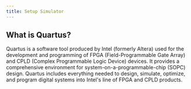```yaml
---
title: Setup Simulator
---
```


## What is Quartus?

Quartus is a software tool produced by Intel (formerly Altera) used for the development and programming of FPGA (Field-Programmable Gate Array) and CPLD (Complex Programmable Logic Device) devices.
It provides a comprehensive environment for system-on-a-programmable-chip (SOPC) design. 
Quartus includes everything needed to design, simulate, optimize, and program digital systems into Intel's line of FPGA and CPLD products.

